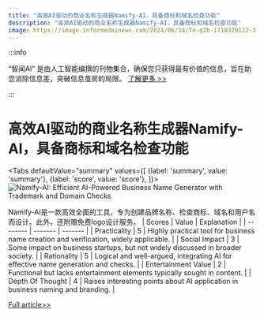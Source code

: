 ```yaml
---
title: "高效AI驱动的商业名称生成器Namify-AI，具备商标和域名检查功能"
description: "高效AI驱动的商业名称生成器Namify-AI，具备商标和域名检查功能"
image: https://image.informedainews.com/2024/06/14/To-q2b-1718329122-3.jpg
---
```



:::info

“智闻AI“ 是由人工智能编撰的刊物集合，确保您只获得最有价值的信息，旨在助您消除信息差，突破信息茧房的局限。  [了解更多 >>](/)

:::

# 高效AI驱动的商业名称生成器Namify-AI，具备商标和域名检查功能


<Tabs
	defaultValue="summary"
	values={[
	{label: 'summary', value: 'summary'},
	{label: 'score', value: 'score'},
]}>
<TabItem value="summary">
<img
  src="https://image.informedainews.com/2024/06/14/To-q2b-1718329122-3.jpg"
  alt="Namify-AI: Efficient AI-Powered Business Name Generator with Trademark and Domain Checks"
/>



Namify-AI是一款高效全面的工具，专为创建品牌名称、检查商标、域名和用户名而设计。此外，还附赠免费logo设计服务。
</TabItem>
<TabItem value="score">
	| Scores     | Value   | Explanation |
	| -------- | ------- | ------- |
	| Practicality  | 5    | Highly practical tool for business name creation and verification, widely applicable.    |
	| Social Impact | 3     | Some impact on business startups, but not widely discussed in broader society.    |
	| Rationality    | 5    | Logical and well-argued, integrating AI for effective name generation and checks.    |
	| Entertainment Value    | 2    | Functional but lacks entertainment elements typically sought in content.    |
	| Depth Of Thought    | 4    | Raises interesting points about AI application in business naming and branding.    |
</TabItem>
</Tabs>

[Full article>>](https://www.producthunt.com/posts/namify-ai)
